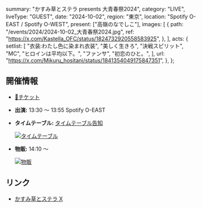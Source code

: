   summary: "かすみ草とステラ presents 大青春祭2024",
  category: "LIVE",
  liveType: "GUEST",
  date: "2024-10-02",
  region: "東京",
  location: "Spotify O-EAST / Spotify O-WEST",
  present: ["高嶺のなでしこ"],
  images: [
    {
      path: "/events/2024/2024-10-02_大青春祭2024.jpg",
      ref: "https://x.com/Kastella_OFC/status/1824732920558583925",
    },
  ],
  acts: {
    setlist: [
      "衣装:わたし色に染まれ衣装",
      "美しく生きろ",
      "決戦スピリット",
      "MC",
      "ヒロインは平均以下。",
      "ファンサ",
      "初恋のひと。",
    ],
    url: "https://x.com/Mikuru_hositani/status/1841354049175847351",
  },
};

## 開催情報

- [🎫チケット](https://ticket.rakuten.co.jp/music/jpop/idle/RTLEDSS/)
- **出演:** 13:30 〜 13:55 Spotify O-EAST
- **タイムテーブル:** [タイムテーブル告知](https://x.com/Kastella_OFC/status/1838083503956824284)

  [![タイムテーブル](/events/2024/2024-10-02_大青春祭2024_タイムテーブル.jpg)](/events/2024/2024-10-02_大青春祭2024_タイムテーブル.jpg)

- **物販:** 14:10 〜

  [![物販](/events/2024/2024-10-02_大青春祭2024_物販.jpg)](/events/2024/2024-10-02_大青春祭2024_物販.jpg)

## リンク

- [かすみ草とステラ X](https://x.com/Kastella_OFC/status/1824732920558583925)
